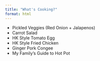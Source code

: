 ```yaml
---
title: "What's Cooking?"
format: html
---
```


-   Pickled Veggies (Red Onion + Jalapenos)
-   Carrot Salad
-   HK Style Tomato Egg
-   HK Style Fried Chicken
-   Ginger Pork Congee
-   My Family's Guide to Hot Pot
